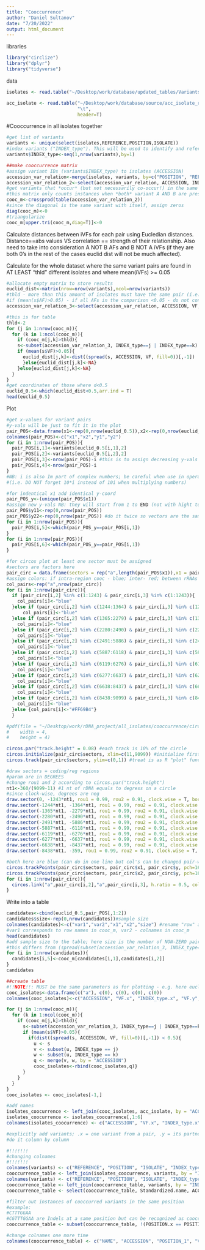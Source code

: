 ```yaml
---
title: "Cooccurrence"
author: "Daniel Sultanov"
date: "7/20/2022"
output: html_document
---
```


libraries
```r
library("circlize")
library("dplyr")
library("tidyverse")
```

data
```r
isolates <- read.table("~/Desktop/work/database/updated_tables/Variants.txt", sep = "\t", header = T)

acc_isolate <- read.table("~/Desktop/work/database/source/acc_isolate_relation.txt",
                          "\t",
                          header=T)
```

#Cooccurrence in all isolates together
```r
#get list of variants
variants <- unique(select(isolates,REFERENCE,POSITION,ISOLATE))
#index variants ("INDEX_type"). This will be used to identify and reference them later (don't use rownames as thewy come from original table)
variants$INDEX_type<-seq(1,nrow(variants),by=1)

##make cooccurrence matrix
#assign variant IDs (variants$INDEX_type) to isolates (ACCESSION)
accession_var_relation<-merge(isolates, variants, by=c("POSITION", "REFERENCE", "ISOLATE"))
accession_var_relation_2<-select(accession_var_relation, ACCESSION, INDEX_type)
#get variants that *occur* (but not necessarily co-occur!) in the same isolate and store it in matrix
#this matrix only counts instances when *both* variant A AND B are present
cooc_m<-crossprod(table(accession_var_relation_2))
#since the diagonal is the same variant with itself, assign zeros
diag(cooc_m)<-0
#triangularize
cooc_m[upper.tri(cooc_m,diag=T)]<-0
```

Calculate distances between iVFs for each pair using Eucledian distances. Distance==abs values VS correlation == strength of their relationship. Also need to take into consideration A NOT B AFs and B NOT A iVFs (if they are both 0's in the rest of the cases euclid dist will not be much affected).

Calculate for the whole dataset where the same variant pairs are found in AT LEAST "thld" different isolates and where mean(iVFs) >= 0.05
```r
#allocate empty matrix to store results
euclid_dist<-matrix(nrow=nrow(variants),ncol=nrow(variants))
#thld - more than this amount of isolates must have the same pair (i.e. thld 2 == at least 3 isolates)
#if (mean(s$AF)>0.05) - if all AFs in the comparison <0.05 - do not consider
accession_var_relation_3<-select(accession_var_relation, ACCESSION, VF, INDEX_type)

#this is for table
thld<-2
for (j in 1:nrow(cooc_m)){
  for (k in 1:ncol(cooc_m)){
    if (cooc_m[j,k]>thld){
    s<-subset(accession_var_relation_3, INDEX_type==j | INDEX_type==k)
    if (mean(s$VF)>0.05){
      euclid_dist[j,k]<-dist((spread(s, ACCESSION, VF, fill=0))[,-1])
      }else{euclid_dist[j,k]<-NA}
    }else{euclid_dist[j,k]<-NA}
  }
}
#get coordinates of those where d<0.5
euclid_0.5<-which(euclid_dist<0.5,arr.ind = T)
head(euclid_0.5)
```
Plot
```r
#get x-values for variant pairs
#y-vals will be just to fit it in the plot
pair_POS<-data.frame(x1<-rep(0,nrow(euclid_0.5)),x2<-rep(0,nrow(euclid_0.5)),y1<-rep(0,nrow(euclid_0.5)),y2<-rep(0,nrow(euclid_0.5)))
colnames(pair_POS)<-c("x1","x2","y1","y2")
for (i in 1:nrow(pair_POS)){
  pair_POS[i,1]<-variants[euclid_0.5[i,1],2]
  pair_POS[i,2]<-variants[euclid_0.5[i,2],2]
  pair_POS[i,3]<-nrow(pair_POS)-i #this is to assign decreasing y-vals for linear plotting
  pair_POS[i,4]<-nrow(pair_POS)-i 
}
#NB: i is also Im part of complex numbers; be careful when use in operations 
#(i.e. DO NOT forget 10*i instead of 10i when multiplying numbers)

#for indentical x1 add identical y-coord
pair_POS_y<-(unique(pair_POS$x1))
#assign new y-vals NB: they will start from 1 to END (not with hight to low like in loop above)
pair_POS$y11<-rep(0,nrow(pair_POS))
pair_POS$y22<-rep(0,nrow(pair_POS)) #do it twice so vectors are the same length when plotting
for (i in 1:nrow(pair_POS)){
  pair_POS[i,5]<-which(pair_POS_y==pair_POS[i,1])
}
for (i in 1:nrow(pair_POS)){
  pair_POS[i,6]<-which(pair_POS_y==pair_POS[i,1])
}

#for circos plot at least one sector must be assigned
#sectors are factors here
pair_circ = data.frame(sectors = rep("a",length(pair_POS$x1)),x1 = pair_POS$x1, x2 = pair_POS$x2, y = rep(0.5,nrow(pair_POS)))
#assign colors: if intra-region cooc - blue; inter- red; between rRNAs - pink
col_pairs<-rep("a",nrow(pair_circ))
for (i in 1:nrow(pair_circ)){
  if (pair_circ[i,2] %in% c(1:1243) & pair_circ[i,3] %in% c(1:1243)){
    col_pairs[i]<-"blue"
  }else if (pair_circ[i,2] %in% c(1244:1364) & pair_circ[i,3] %in% c(1244:1364)){
      col_pairs[i]<-"blue"
  }else if (pair_circ[i,2] %in% c(1365:2279) & pair_circ[i,3] %in% c(1365:2279)){
    col_pairs[i]<-"blue"
  }else if (pair_circ[i,2] %in% c(2280:2490) & pair_circ[i,3] %in% c(2280:2490)){
    col_pairs[i]<-"blue"
  }else if (pair_circ[i,2] %in% c(2491:5886) & pair_circ[i,3] %in% c(2491:5886)){
    col_pairs[i]<-"blue"
  }else if (pair_circ[i,2] %in% c(5887:6118) & pair_circ[i,3] %in% c(5887:6118)){
    col_pairs[i]<-"blue"
  }else if (pair_circ[i,2] %in% c(6119:6276) & pair_circ[i,3] %in% c(6119:6276)){
    col_pairs[i]<-"blue"
  }else if (pair_circ[i,2] %in% c(6277:6637) & pair_circ[i,3] %in% c(6277:6637)){
    col_pairs[i]<-"blue"
  }else if (pair_circ[i,2] %in% c(6638:8437) & pair_circ[i,3] %in% c(6638:8437)){
    col_pairs[i]<-"blue"
  }else if (pair_circ[i,2] %in% c(8438:9099) & pair_circ[i,3] %in% c(8438:9099)){
    col_pairs[i]<-"blue"
  }else {col_pairs[i]<-"#FF69B4"}
  }

#pdf(file = "~/Desktop/work/rDNA_project/all_isolates/cooccurrence/circ_par_OR_thld_2.pdf",
#    width = 4,
#    height = 4)

circos.par("track.height" = 0.08) #each track is 10% of the circle
circos.initialize(pair_circ$sectors, xlim=c(11,9099)) #initialize first
circos.track(pair_circ$sectors, ylim=c(0,1)) #treat is as R "plot" function; initialize second

#draw sectors = coding/reg regions
#param are in DEGREES
#change rou1 and 2 according to circos.par("track.height")
nt1<-360/(9099-11) #1 nt of rDNA equals to degress on a circle
#since clock-wise, degrees are neg
draw.sector(0, -1243*nt1, rou1 = 0.99, rou2 = 0.91, clock.wise = T, border=NA ,col = "lightgrey") #NTS2-1
draw.sector(-1244*nt1, -1364*nt1, rou1 = 0.99, rou2 = 0.91, clock.wise = T, border=NA ,col = "lightgreen") #5S
draw.sector(-1365*nt1, -2279*nt1, rou1 = 0.99, rou2 = 0.91, clock.wise = T, border=NA ,col = "lightgrey") #NTS1-2
draw.sector(-2280*nt1, -2490*nt1, rou1 = 0.99, rou2 = 0.91, clock.wise = T, col = "orange") #ETS2-1; with borders
draw.sector(-2491*nt1, -5886*nt1, rou1 = 0.99, rou2 = 0.91, clock.wise = T, border=NA ,col = "lightgreen") #25S
draw.sector(-5887*nt1, -6118*nt1, rou1 = 0.99, rou2 = 0.91, clock.wise = T, border=NA ,col = "orange") #ITS2-1
draw.sector(-6119*nt1, -6276*nt1, rou1 = 0.99, rou2 = 0.91, clock.wise = T, border=NA ,col = "lightgreen") #5.8S
draw.sector(-6277*nt1, -6637*nt1, rou1 = 0.99, rou2 = 0.91, clock.wise = T, border=NA ,col = "orange") #ITS1-1
draw.sector(-6638*nt1, -8437*nt1, rou1 = 0.99, rou2 = 0.91, clock.wise = T, border=NA ,col = "lightgreen") #18S
draw.sector(-8438*nt1, -359, rou1 = 0.99, rou2 = 0.91, clock.wise = T, border=NA ,col = "orange") #ETS1-1

#both here are blue (can do in one line but col's can be changed pair-wise)
circos.trackPoints(pair_circ$sectors, pair_circ$x1, pair_circ$y, pch=16, cex=0.7, col="red")
circos.trackPoints(pair_circ$sectors, pair_circ$x2, pair_circ$y, pch=16, cex=0.7, col="red")
for (i in 1:nrow(pair_circ)){
  circos.link("a",pair_circ[i,2],"a",pair_circ[i,3], h.ratio = 0.5, col=col_pairs[i])
}
```
Write into a table
```r
candidates<-cbind(euclid_0.5,pair_POS[,1:2])
candidates$size<-rep(0,nrow(candidates))#sample size
colnames(candidates)<-c("var1","var2","x1","x2","size") #rename "row" and "col" from the table
#var1 corresponds to row names in cooc_m, var2 - colnames in cooc_m
head(candidates)
#add sample size to the table; here size is the number of NON-ZERO pairs! (AF A & B != 0)
#this differs from (spread(subset(accession_var_relation_3, INDEX_type=="A_val" | INDEX_type=="B_val"), ACCESSION, AF, fill=0))[,-1] , which will give you higer value bc missing vals for A or B will be counted
for (i in 1:nrow(candidates)){
  candidates[i,5]<-cooc_m[candidates[i,1],candidates[i,2]]
}
candidates

##create table
#!!NOTE!!: MUST be the same parameters as for plotting - e.g. here eucledian dist threshold < 0.5, mean < 0.5 and thld == 2
cooc_isolates<-data.frame(c("a"), c(0), c(0), c(0), c(0))
colnames(cooc_isolates)<-c("ACCESSION", "VF.x", "INDEX_type.x", "VF.y", "INDEX_type.y")

for (j in 1:nrow(cooc_m)){
  for (k in 1:ncol(cooc_m)){
    if (cooc_m[j,k]>thld){
      s<-subset(accession_var_relation_3, INDEX_type==j | INDEX_type==k)
      if (mean(s$VF)>0.05){
        if(dist((spread(s, ACCESSION, VF, fill=0))[,-1]) < 0.5){
          u <- s
          v <- subset(u, INDEX_type == j)
          w <- subset(u, INDEX_type == k)
          q <- merge(v, w, by = "ACCESSION")
          cooc_isolates<-rbind(cooc_isolates,q)}
      }
    }
  }
}
cooc_isolates <- cooc_isolates[-1,]

#add names
isolates_coocurrence <- left_join(cooc_isolates, acc_isolate, by = "ACCESSION")
isolates_coocurrence <- isolates_coocurrence[,1:6]
colnames(isolates_coocurrence) <- c("ACCESSION", "VF.x", "INDEX_type.x", "VF.y", "INDEX_type.y", "Standardized.name")

#explicitly add variants; .x = one variant from a pair, .y = its partner in the pair
#do it column by column

#!!!!!!!
#changing colnames
#!!!!!!!
colnames(variants) <- c("REFERENCE", "POSITION", "ISOLATE", "INDEX_type.x")
cooccurrence_table <- left_join(isolates_coocurrence, variants, by = "INDEX_type.x")
colnames(variants) <- c("REFERENCE", "POSITION", "ISOLATE", "INDEX_type.y")
cooccurrence_table <- left_join(cooccurrence_table, variants, by = "INDEX_type.y")
cooccurrence_table <- select(cooccurrence_table, Standardized.name, ACCESSION, POSITION.x, ISOLATE.x, VF.x, POSITION.y, ISOLATE.y, VF.y)

#filter out instances of cooccurred variants in the same position
#example: 
#CTTTGGAA
#CGTTTGGAA are Indels at a same position but can be recognized as cooccurred variants
cooccurrence_table <- subset(cooccurrence_table, !(POSITION.x == POSITION.y))

#change colnames one more time
colnames(cooccurrence_table) <- c("NAME", "ACCESSION", "POSITION_1", "VARIANT_1", "VF_1", "POSITION_2", "VARIANT_2", "VF_2")
```



